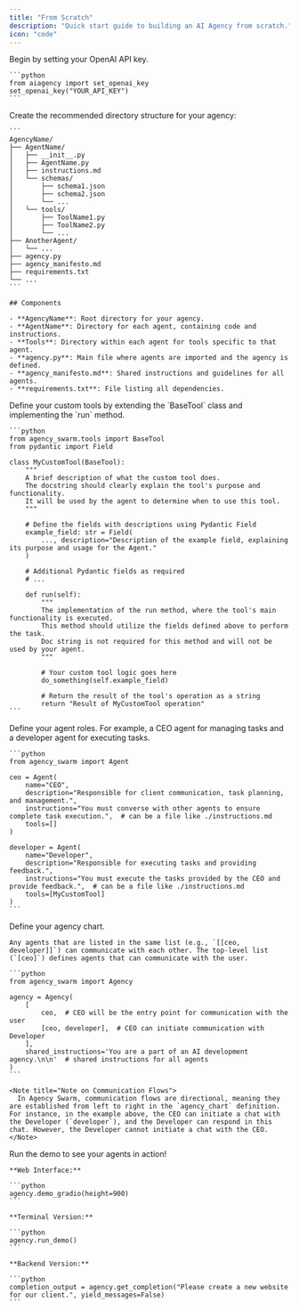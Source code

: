 ```yaml
---
title: "From Scratch"
description: "Quick start guide to building an AI Agency from scratch."
icon: "code"
---
```


<Steps>
  <Step title="Set Your OpenAI Key">
    Begin by setting your OpenAI API key.

    ```python
    from aiagency import set_openai_key
    set_openai_key("YOUR_API_KEY")
    ```

  </Step>

  <Step title="Create Project Structure">
    Create the recommended directory structure for your agency:

    ```
    AgencyName/
    ├── AgentName/
    │   ├── __init__.py
    │   ├── AgentName.py
    │   ├── instructions.md
    │   └── schemas/
    │       ├── schema1.json
    │       ├── schema2.json
    │       └── ...
    │   └── tools/
    │       ├── ToolName1.py
    │       ├── ToolName2.py
    │       └── ...
    ├── AnotherAgent/
    │   └── ...
    ├── agency.py
    ├── agency_manifesto.md
    ├── requirements.txt
    └── ...
    ```

    ## Components

    - **AgencyName**: Root directory for your agency.
    - **AgentName**: Directory for each agent, containing code and instructions.
    - **Tools**: Directory within each agent for tools specific to that agent.
    - **agency.py**: Main file where agents are imported and the agency is defined.
    - **agency_manifesto.md**: Shared instructions and guidelines for all agents.
    - **requirements.txt**: File listing all dependencies.

  </Step>

  <Step title="Create Tools">
    Define your custom tools by extending the `BaseTool` class and implementing the `run` method.

    ```python
    from agency_swarm.tools import BaseTool
    from pydantic import Field

    class MyCustomTool(BaseTool):
        """
        A brief description of what the custom tool does.
        The docstring should clearly explain the tool's purpose and functionality.
        It will be used by the agent to determine when to use this tool.
        """

        # Define the fields with descriptions using Pydantic Field
        example_field: str = Field(
            ..., description="Description of the example field, explaining its purpose and usage for the Agent."
        )

        # Additional Pydantic fields as required
        # ...

        def run(self):
            """
            The implementation of the run method, where the tool's main functionality is executed.
            This method should utilize the fields defined above to perform the task.
            Doc string is not required for this method and will not be used by your agent.
            """

            # Your custom tool logic goes here
            do_something(self.example_field)

            # Return the result of the tool's operation as a string
            return "Result of MyCustomTool operation"
    ```

  </Step>

  <Step title="Define Agent Roles">
    Define your agent roles. For example, a CEO agent for managing tasks and a developer agent for executing tasks.

    ```python
    from agency_swarm import Agent

    ceo = Agent(
        name="CEO",
        description="Responsible for client communication, task planning, and management.",
        instructions="You must converse with other agents to ensure complete task execution.",  # can be a file like ./instructions.md
        tools=[]
    )

    developer = Agent(
        name="Developer",
        description="Responsible for executing tasks and providing feedback.",
        instructions="You must execute the tasks provided by the CEO and provide feedback.",  # can be a file like ./instructions.md
        tools=[MyCustomTool]
    )
    ```

  </Step>

  <Step title="Create Agency">
    Define your agency chart.

    Any agents that are listed in the same list (e.g., `[[ceo, developer]]`) can communicate with each other. The top-level list (`[ceo]`) defines agents that can communicate with the user.

    ```python
    from agency_swarm import Agency

    agency = Agency(
        [
            ceo,  # CEO will be the entry point for communication with the user
            [ceo, developer],  # CEO can initiate communication with Developer
        ],
        shared_instructions='You are a part of an AI development agency.\n\n'  # shared instructions for all agents
    )
    ```

    <Note title="Note on Communication Flows">
      In Agency Swarm, communication flows are directional, meaning they are established from left to right in the `agency_chart` definition. For instance, in the example above, the CEO can initiate a chat with the Developer (`developer`), and the Developer can respond in this chat. However, the Developer cannot initiate a chat with the CEO.
    </Note>

  </Step>

  <Step title="Run Demo">
    Run the demo to see your agents in action!

    **Web Interface:**

    ```python
    agency.demo_gradio(height=900)
    ```

    **Terminal Version:**

    ```python
    agency.run_demo()
    ```

    **Backend Version:**

    ```python
    completion_output = agency.get_completion("Please create a new website for our client.", yield_messages=False)
    ```

  </Step>
</Steps>
